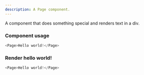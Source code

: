 ```yaml
---
description: A Page component.
---
```



A component that does something special and renders text in a div.

### Component usage

```js
<Page>Hello world!</Page>
```

### Render hello world!

```js live
<Page>Hello world!</Page>
```
